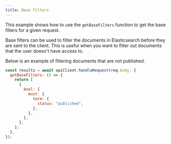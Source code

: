 ```yaml
---
title: Base Filters
---
```


This example shows how to use the `getBaseFilters` function to get the base filters for a given request.

Base filters can be used to filter the documents in Elasticsearch before they are sent to the client. This is useful when you want to filter out documents that the user doesn't have access to.

Below is an example of filtering documents that are not published.

```js
const results = await apiClient.handleRequest(req.body, {
  getBaseFilters: () => {
    return [
      {
        bool: {
          must: {
            term: {
              status: "published",
            },
          },
        },
      },
    ];
  },
});
```
